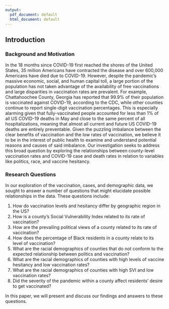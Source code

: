 ```yaml
---
output:
  pdf_document: default
  html_document: default
---
```

## Introduction

### Background and Motivation

In the 18 months since COVID-19 first reached the shores of the United States, 35 million Americans have contracted the disease and over 600,000 Americans have died due to COVID-19. However, despite the pandemic's massive economic, social, and human capital toll, a large portion of the population has not taken advantage of the availability of free vaccinations and large disparities in vaccination rates are prevalent. For example, Chattahoochee County, Georgia has reported that 99.9% of their population is vaccinated against COVID-19, according to the CDC, while other counties continue to report single-digit vaccination percentages. This is especially alarming given that fully-vaccinated people accounted for less than 1% of all US COVID-19 deaths in May and close to the same percent of all hospitalizations, meaning that almost all current and future US COVID-19 deaths are entirely preventable. Given the puzzling imbalance between the clear benefits of vaccination and the low rates of vaccination, we believe it to be in the interest of public health to examine and understand potential reasons and causes of said imbalance. Our investigation seeks to address this broad question by exploring the relationships between county-level vaccination rates and COVID-19 case and death rates in relation to variables like politics, race, and vaccine hesitancy. 

### Research Questions

In our exploration of the vaccination, cases, and demographic data, we sought to answer a number of questions that might elucidate possible relationships in the data. These questions include:

1. How do vaccination levels and hesitancy differ by geographic region in the US?
2. How is a county's Social Vulnerability Index related to its rate of vaccination?
3. How are the prevailing political views of a county related to its rate of vaccination?
4. How does the percentage of Black residents in a county relate to its level of vaccination?
5. What are the racial demographics of counties that do not conform to the expected relationship between politics and vaccination?
6. What are the racial demographics of counties with high levels of vaccine hesitancy and low vaccination rates?
7. What are the racial demographics of counties with high SVI and low vaccination rates?
8. Did the severity of the pandemic within a county affect residents' desire to get vaccinated?

In this paper, we will present and discuss our findings and answers to these questions.
